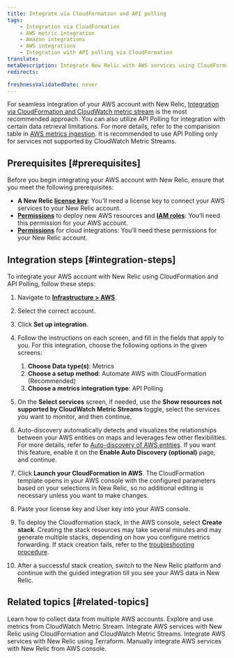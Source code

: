 ```yaml
---
title: Integrate via CloudFormation and API polling
tags:
    - Integration via CloudFormation
    - AWS metric integration
    - Amazon integrations
    - AWS integrations
    - Integration with API polling via CloudFormation
translate:
metaDescription: Integrate New Relic with AWS services using CloudFormation templates to automate the setup of API polling for metrics ingestion.
redirects:

freshnessValidatedDate: never
---
```


For seamless integration of your AWS account with New Relic, [Integration via CloudFormation and CloudWatch metric stream](/docs/infrastructure/amazon-integrations/aws-integration-for-metrics/via-cloudformation) is the most recommended approach. You can also utilize API Polling for integration with certain data retrieval limitations. For more details, refer to the comparision table in [AWS metrics ingestion](/docs/infrastructure/amazon-integrations/get-started/introduction-aws-integrations/#aws-metrics-ingestion). It is recommended to use API Polling only for services not supported by CloudWatch Metric Streams.

## Prerequisites [#prerequisites]

Before you begin integrating your AWS account with New Relic, ensure that you meet the following prerequisites:
* **A New Relic [license key](https://one.newrelic.com/api-keys)**: You'll need a license key to connect your AWS services to your New Relic account.
* **[Permissions](https://docs.aws.amazon.com/ARG/latest/userguide/gettingstarted-prereqs-permissions.html)** to deploy new AWS resources and **[IAM roles](https://docs.aws.amazon.com/IAM/latest/UserGuide/id_roles.html)**: You’ll need this permission for your AWS account.
* **[Permissions](/docs/accounts/accounts-billing/new-relic-one-user-management/user-permissions/#infrastructure)** for cloud integrations: You’ll need these permissions for your New Relic account.

## Integration steps [#integration-steps]

To integrate your AWS account with New Relic using CloudFormation and API Polling, follow these steps:

1. Navigate to [<DNT>**Infrastructure > AWS**</DNT>](https://one.newrelic.com/infra/infrastructure/cloud-aws).
2. Select the correct account.
3. Click <DNT>**Set up integration**</DNT>.
4. Follow the instructions on each screen, and fill in the fields that apply to you. For this integration, choose the following options in the given screens:

    1. <DNT>**Choose Data type(s)**</DNT>: <DNT>Metrics</DNT>
    2. <DNT>**Choose a setup method**</DNT>: <DNT>Automate AWS with CloudFormation (Recommended)</DNT>
    3. <DNT>**Choose a metrics integration type**</DNT>: <DNT>API Polling</DNT>

5. On the <DNT>**Select services**</DNT> screen, if needed, use the <DNT>**Show resources not supported by CloudWatch Metric Streams**</DNT> toggle, select the services you want to monitor, and then continue.

7. <DNT>Auto-discovery</DNT> automatically detects and visualizes the relationships between your AWS entities on maps and leverages few other flexibilities. For more details, refer to [Auto-discovery of AWS entities](/docs/infrastructure/amazon-integrations/connect/set-up-auto-discovery-of-aws-entities/). If you want this feature, enable it on the <DNT>**Enable Auto Discovery (optional)**</DNT> page, and continue.
8. Click <DNT>**Launch your CloudFormation in AWS**</DNT>. The CloudFormation template opens in your AWS console with the configured parameters based on your selections in New Relic, so no additional editing is necessary unless you want to make changes.
9. Paste your license key and User key into your AWS console.
10. To deploy the Cloudformation stack, in the AWS console, select <DNT>**Create stack**</DNT>. Creating the stack resources may take several minutes and may generate multiple stacks, depending on how you configure metrics forwarding. If stack creation fails, refer to the [troubleshooting procedure](https://docs.newrelic.com/docs/logs/troubleshooting/aws-log-integration-issues/stack-creation-fails/).
11. After a successful stack creation, switch to the New Relic platform and continue with the guided integration till you see your AWS data in New Relic.

## Related topics [#related-topics]

<DocTiles>
  <DocTile title="Collect data from multiple AWS accounts" path="/docs/infrastructure/amazon-integrations/manage-aws-data/aws-multi-account/" >Learn how to collect data from multiple AWS accounts.</DocTile>
  <DocTile title="AWS integrations metrics" path="/docs/infrastructure/amazon-integrations/manage-aws-data/aws-integrations-metrics/" >Explore and use metrics from CloudWatch Metric Stream.</DocTile>
  <DocTile title="AWS integrations via CloudFormation and CWMS" path="/docs/infrastructure/amazon-integrations/aws-integration-for-metrics/via-cloudformation-cwms" >Integrate AWS services with New Relic using CloudFormation and CloudWatch Metric Streams.</DocTile>
  <DocTile title="AWS integrations via Terraform" path="/docs/infrastructure/amazon-integrations/aws-integration-for-metrics/terraform" >Integrate AWS services with New Relic using Terraform.</DocTile>
  <DocTile title="Manual integrations from AWS console" path="/docs/infrastructure/amazon-integrations/aws-integration-for-metrics/manual" >Manually integrate AWS services with New Relic from AWS console.</DocTile>  
</DocTiles>





